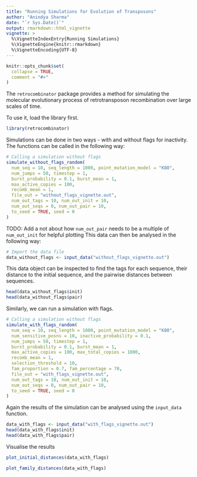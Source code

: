 ```yaml
---
title: "Running Simulations for Evolution of Transposons"
author: "Anindya Sharma"
date: "`r Sys.Date()`"
output: rmarkdown::html_vignette
vignette: >
  %\VignetteIndexEntry{Running Simulations}
  %\VignetteEngine{knitr::rmarkdown}
  %\VignetteEncoding{UTF-8}
---
```


```r
knitr::opts_chunk$set(
  collapse = TRUE,
  comment = "#>"
)
```

The `retrocombinator` package provides a method for simulating the molecular
evolutionary process of retrotransposon recombination over large scales of time.

To use it, load the library first.
```r
library(retrocombinator)
```

Simulations can be done in two ways - with and without flags for inactivity.
The functions can be called in the following way:

```r
# Calling a simulation without flags
simulate_without_flags_random(
  num_seq = 10, seq_length = 1000, point_mutation_model = "K80",
  num_jumps = 50, timestep = 1,
  burst_probability = 0.1, burst_mean = 1,
  max_active_copies = 100,
  recomb_mean = 1,
  file_out = "without_flags_vignette.out",
  num_out_tags = 10, num_out_init = 10,
  num_out_seqs = 0, num_out_pair = 10, 
  to_seed = TRUE, seed = 0
)
```

TODO: Add a not about how `num_out_pair` needs to be a multiple of
`num_out_init` for helpful plotting
This data can then be analysed in the following way:

```r
# Import the data file
data_without_flags <- input_data("without_flags_vignette.out")
```

This data object can be inspected to find the tags for each sequence, their distance to the initial sequence, and the pairwise distances between sequences.

```r
head(data_without_flags$init)
head(data_without_flags$pair)
```

Similarly, we can run a simulation with flags.

```r
# Calling a simulation without flags
simulate_with_flags_random(
  num_seq = 10, seq_length = 1000, point_mutation_model = "K80",
  num_sensitive_posns = 10, inactive_probability = 0.1, 
  num_jumps = 50, timestep = 1, 
  burst_probability = 0.1, burst_mean = 1, 
  max_active_copies = 100, max_total_copies = 1000,
  recomb_mean = 1, 
  selection_threshold = 10, 
  fam_proportion = 0.7, fam_percentage = 70,
  file_out = "with_flags_vignette.out", 
  num_out_tags = 10, num_out_init = 10, 
  num_out_seqs = 0, num_out_pair = 10,
  to_seed = TRUE, seed = 0
)
```

Again the results of the simulation can be analysed using the `input_data` function.

```r
data_with_flags <- input_data("with_flags_vignette.out")
head(data_with_flags$init)
head(data_with_flags$pair)
```

Visualise the results
```r
plot_initial_distances(data_with_flags)
```
```r
plot_family_distances(data_with_flags)
```
